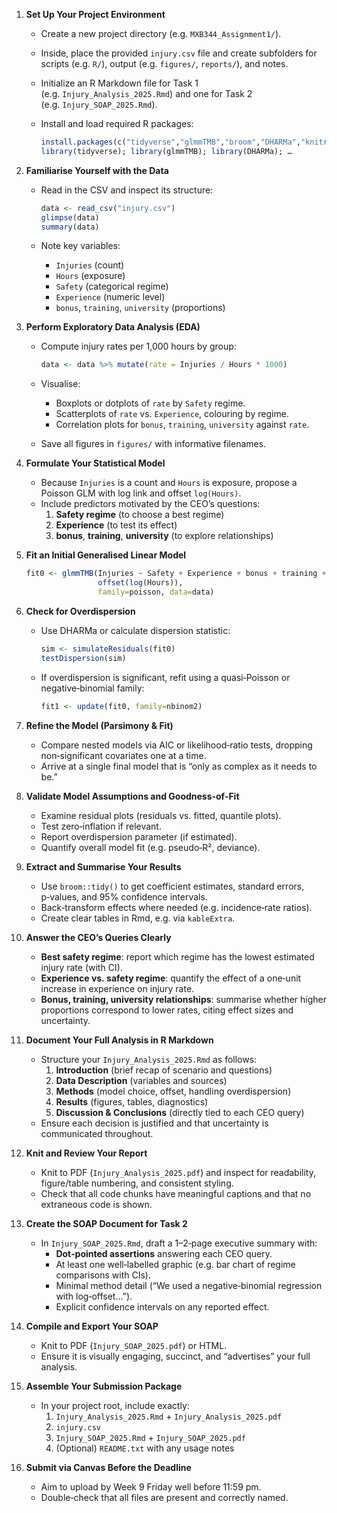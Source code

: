 1.  **Set Up Your Project Environment**

    -   Create a new project directory (e.g. `MXB344_Assignment1/`).\

    -   Inside, place the provided `injury.csv` file and create subfolders for scripts (e.g. `R/`), output (e.g. `figures/`, `reports/`), and notes.\

    -   Initialize an R Markdown file for Task 1 (e.g. `Injury_Analysis_2025.Rmd`) and one for Task 2 (e.g. `Injury_SOAP_2025.Rmd`).\

    -   Install and load required R packages:

        ``` r
        install.packages(c("tidyverse","glmmTMB","broom","DHARMa","knitr","kableExtra"))
        library(tidyverse); library(glmmTMB); library(DHARMa); …
        ```

2.  **Familiarise Yourself with the Data**

    -   Read in the CSV and inspect its structure:

        ``` r
        data <- read_csv("injury.csv")
        glimpse(data)
        summary(data)
        ```

    -   Note key variables:

        -   `Injuries` (count)\
        -   `Hours` (exposure)\
        -   `Safety` (categorical regime)\
        -   `Experience` (numeric level)\
        -   `bonus`, `training`, `university` (proportions)

3.  **Perform Exploratory Data Analysis (EDA)**

    -   Compute injury rates per 1,000 hours by group:

        ``` r
        data <- data %>% mutate(rate = Injuries / Hours * 1000)
        ```

    -   Visualise:

        -   Boxplots or dotplots of `rate` by `Safety` regime.\
        -   Scatterplots of `rate` vs. `Experience`, colouring by regime.\
        -   Correlation plots for `bonus`, `training`, `university` against `rate`.\

    -   Save all figures in `figures/` with informative filenames.

4.  **Formulate Your Statistical Model**

    -   Because `Injuries` is a count and `Hours` is exposure, propose a Poisson GLM with log link and offset `log(Hours)`.\
    -   Include predictors motivated by the CEO's questions:
        1.  **Safety regime** (to choose a best regime)\
        2.  **Experience** (to test its effect)\
        3.  **bonus**, **training**, **university** (to explore relationships)

5.  **Fit an Initial Generalised Linear Model**

    ``` r
    fit0 <- glmmTMB(Injuries ~ Safety + Experience + bonus + training + university +
                    offset(log(Hours)),
                    family=poisson, data=data)
    ```

6.  **Check for Overdispersion**

    -   Use DHARMa or calculate dispersion statistic:

        ``` r
        sim <- simulateResiduals(fit0)
        testDispersion(sim)
        ```

    -   If overdispersion is significant, refit using a quasi‐Poisson or negative‐binomial family:

        ``` r
        fit1 <- update(fit0, family=nbinom2)
        ```

7.  **Refine the Model (Parsimony & Fit)**

    -   Compare nested models via AIC or likelihood‐ratio tests, dropping non‑significant covariates one at a time.\
    -   Arrive at a single final model that is "only as complex as it needs to be."

8.  **Validate Model Assumptions and Goodness‐of‑Fit**

    -   Examine residual plots (residuals vs. fitted, quantile plots).\
    -   Test zero‐inflation if relevant.\
    -   Report overdispersion parameter (if estimated).\
    -   Quantify overall model fit (e.g. pseudo‑R², deviance).

9.  **Extract and Summarise Your Results**

    -   Use `broom::tidy()` to get coefficient estimates, standard errors, p‑values, and 95% confidence intervals.\
    -   Back‑transform effects where needed (e.g. incidence‑rate ratios).\
    -   Create clear tables in Rmd, e.g. via `kableExtra`.

10. **Answer the CEO's Queries Clearly**

    -   **Best safety regime**: report which regime has the lowest estimated injury rate (with CI).\
    -   **Experience vs. safety regime**: quantify the effect of a one‑unit increase in experience on injury rate.\
    -   **Bonus, training, university relationships**: summarise whether higher proportions correspond to lower rates, citing effect sizes and uncertainty.

11. **Document Your Full Analysis in R Markdown**

    -   Structure your `Injury_Analysis_2025.Rmd` as follows:
        1.  **Introduction** (brief recap of scenario and questions)\
        2.  **Data Description** (variables and sources)\
        3.  **Methods** (model choice, offset, handling overdispersion)\
        4.  **Results** (figures, tables, diagnostics)\
        5.  **Discussion & Conclusions** (directly tied to each CEO query)\
    -   Ensure each decision is justified and that uncertainty is communicated throughout.

12. **Knit and Review Your Report**

    -   Knit to PDF (`Injury_Analysis_2025.pdf`) and inspect for readability, figure/table numbering, and consistent styling.\
    -   Check that all code chunks have meaningful captions and that no extraneous code is shown.

13. **Create the SOAP Document for Task 2**

    -   In `Injury_SOAP_2025.Rmd`, draft a 1--2‐page executive summary with:
        -   **Dot‑pointed assertions** answering each CEO query.\
        -   At least one well‑labelled graphic (e.g. bar chart of regime comparisons with CIs).\
        -   Minimal method detail ("We used a negative‑binomial regression with log‐offset...").\
        -   Explicit confidence intervals on any reported effect.

14. **Compile and Export Your SOAP**

    -   Knit to PDF (`Injury_SOAP_2025.pdf`) or HTML.\
    -   Ensure it is visually engaging, succinct, and "advertises" your full analysis.

15. **Assemble Your Submission Package**

    -   In your project root, include exactly:
        1.  `Injury_Analysis_2025.Rmd` + `Injury_Analysis_2025.pdf`\
        2.  `injury.csv`\
        3.  `Injury_SOAP_2025.Rmd` + `Injury_SOAP_2025.pdf`\
        4.  (Optional) `README.txt` with any usage notes

16. **Submit via Canvas Before the Deadline**

    -   Aim to upload by Week 9 Friday well before 11:59 pm.\
    -   Double‑check that all files are present and correctly named.
